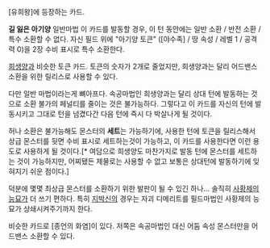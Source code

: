 [유희왕]에 등장하는 카드.

'''길 잃은 아기양'''
일반마법
이 카드를 발동할 경우, 이 턴 동안에는 일반 소환 / 반전 소환 / 특수 소환할 수 없다. 자신 필드 위에 "아기양 토큰" ([야수족] / 땅 속성 / 레벨 1 / 공격력 0)을 2장 수비 표시로 특수 소환한다.

[[희생양]]과 비슷한 토큰 카드. 토큰의 숫자가 2개로 줄었지만, 희생양과는 달리 어드밴스 소환을 위한 릴리스로 사용할 수 있다. 

다만 일반 마법이라는게 뼈아프다. 속공마법인 희생양과는 달리 상대 턴에 발동하는 것으로  소환 불가의 페널티를 줄이는 것은 불가능하다. 그렇다고 이 카드를 자신의 턴에 발동시키고 그대로 턴을 넘겼다간 다음 턴에 즉시 다 박살나게 될 것이다.

허나 소환은 불가능해도 몬스터의 '''세트'''는 가능하기에, 사용한 턴에 토큰을 릴리스해서 상급 몬스터를 뒷면 수비 표시로 세트하는것이 가능하고, 이 카드를 사용한다면 이런 용도로 사용하게 될 것이다.[* 여담으로 희생양도 마찬가지로 발동 턴에 몬스터를 세트하는 것이 가능하지만, 어찌됐든 제물로는 사용할 수 없고 보통은 상대턴에 발동하기에 잊혀지기 쉬운 점이다.]

덕분에 몇몇 최상급 몬스터를 소환하기 위한 발판이 될 수 있긴 하나... 솔직히 [[사황제의 능묘]]가 더 쓰기 편하다. 특히 [[지박신]]의 경우는 자괴 디메리트를 필드마법인 사황제의 능묘가 상쇄시켜주기까지 한다.

비슷한 카드로 [종언의 화염]이 있다. 저쪽은 속공마법인 대신 어둠 속성 몬스터만을 어드밴스 소환할 수 있다.
